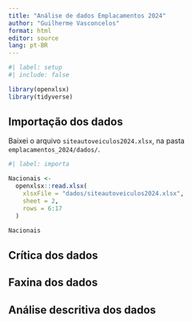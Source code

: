 ```yaml
---
title: "Análise de dados Emplacamentos 2024"
author: "Guilherme Vasconcelos"
format: html
editor: source
lang: pt-BR
---
```


```r
#| label: setup
#| include: false

library(openxlsx)
library(tidyverse)
```



## Importação dos dados

Baixei o arquivo `siteautoveiculos2024.xlsx`, na pasta `emplacamentos_2024/dados/`.

```r
#| label: importa

Nacionais <-
  openxlsx::read.xlsx(
    xlsxFile = "dados/siteautoveiculos2024.xlsx", 
    sheet = 2, 
    rows = 6:17
  )

Nacionais
```





## Crítica dos dados



## Faxina dos dados



## Análise descritiva dos dados




